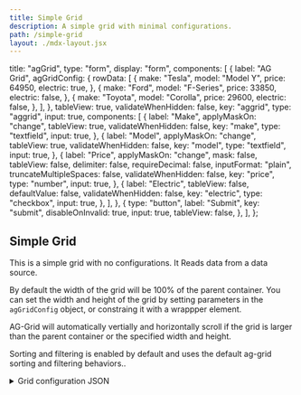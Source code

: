 ```yaml
---
title: Simple Grid
description: A simple grid with minimal configurations.
path: /simple-grid
layout: ./mdx-layout.jsx
---
```


  title: "agGrid",
  type: "form",
  display: "form",
  components: [
    {
      label: "AG Grid",
      agGridConfig: {
        rowData: [
          {
            make: "Tesla",
            model: "Model Y",
            price: 64950,
            electric: true,
          },
          {
            make: "Ford",
            model: "F-Series",
            price: 33850,
            electric: false,
          },
          {
            make: "Toyota",
            model: "Corolla",
            price: 29600,
            electric: false,
          },
        ],
      },
      tableView: true,
      validateWhenHidden: false,
      key: "aggrid",
      type: "aggrid",
      input: true,
      components: [
        {
          label: "Make",
          applyMaskOn: "change",
          tableView: true,
          validateWhenHidden: false,
          key: "make",
          type: "textfield",
          input: true,
        },
        {
          label: "Model",
          applyMaskOn: "change",
          tableView: true,
          validateWhenHidden: false,
          key: "model",
          type: "textfield",
          input: true,
        },
        {
          label: "Price",
          applyMaskOn: "change",
          mask: false,
          tableView: false,
          delimiter: false,
          requireDecimal: false,
          inputFormat: "plain",
          truncateMultipleSpaces: false,
          validateWhenHidden: false,
          key: "price",
          type: "number",
          input: true,
        },
        {
          label: "Electric",
          tableView: false,
          defaultValue: false,
          validateWhenHidden: false,
          key: "electric",
          type: "checkbox",
          input: true,
        },
      ],
    },
    {
      type: "button",
      label: "Submit",
      key: "submit",
      disableOnInvalid: true,
      input: true,
      tableView: false,
    },
  ],
};


## Simple Grid
This is a simple grid with no configurations.  It Reads data from a data source.

By default the width of the grid will be 100% of the parent container.  You can set the width and height of the grid by setting parameters in the `agGridConfig` object, or constraing it with a wrappper element.

AG-Grid will automatically vertially and horizontally scroll if the grid is larger than the parent container or the specified width and height.

Sorting and filtering is enabled by default and uses the default ag-grid sorting and filtering behaviors..

<details>
    <summary>Grid configuration JSON</summary>
```json
    {
      label: "AG Grid",
      key: "aggrid",
      type: "aggrid",
      agGridConfig: {
        rowData: [
          {
            make: "Tesla",
            model: "Model Y",
            price: 64950,
            electric: true,
          },
          {
            make: "Ford",
            model: "F-Series",
            price: 33850,
            electric: false,
          },
          {
            make: "Toyota",
            model: "Corolla",
            price: 29600,
            electric: false,
          },
        ],
      },
      tableView: true,
      validateWhenHidden: false,

```
</details>

### Usage
```jsx
import { Form } from '@formio/react';
import { agGridForm } from './agGridForm';

<Form src={agGridForm} />
```

<Form src={agGridForm} />

## Grid with width and height

  title: "agGrid",
  type: "form",
  display: "form",
  components: [
    {
      label: "AG Grid",
      agGridConfig: {

        rowData: [
          {
            make: "Tesla",
            model: "Model Y",
            price: 64950,
            electric: true,
          },
          {
            make: "Ford",
            model: "F-Series",
            price: 33850,
            electric: false,
          },
          {
            make: "Toyota",
            model: "Corolla",
            price: 29600,
            electric: false,
          },
        ],
      },
      tableView: true,
      validateWhenHidden: false,
      key: "aggrid",
      type: "aggrid",
      input: true,
      "aggridWidth": 600,
      "aggridHeight": 400,
      components: [
        {
          label: "Make",
          applyMaskOn: "change",
          tableView: true,
          validateWhenHidden: false,
          key: "make",
          type: "textfield",
          input: true,
        },
        {
          label: "Model",
          applyMaskOn: "change",
          tableView: true,
          validateWhenHidden: false,
          key: "model",
          type: "textfield",
          input: true,
        },
        {
          label: "Price",
          applyMaskOn: "change",
          mask: false,
          tableView: false,
          delimiter: false,
          requireDecimal: false,
          inputFormat: "plain",
          truncateMultipleSpaces: false,
          validateWhenHidden: false,
          key: "price",
          type: "number",
          input: true,
        },
        {
          label: "Electric",
          tableView: false,
          defaultValue: false,
          validateWhenHidden: false,
          key: "electric",
          type: "checkbox",
          input: true,
        },
      ],
    },
    {
      type: "button",
      label: "Submit",
      key: "submit",
      disableOnInvalid: true,
      input: true,
      tableView: false,
    },
  ],
};

  

<Form src={agGridForm2} />